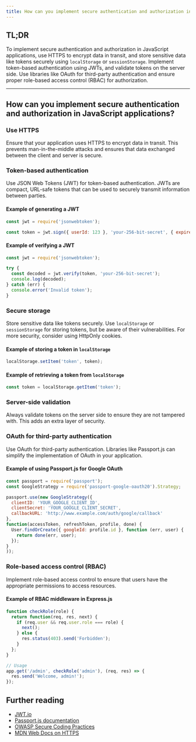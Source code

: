 ```yaml
---
title: How can you implement secure authentication and authorization in JavaScript applications?
---
```


## TL;DR

To implement secure authentication and authorization in JavaScript applications, use HTTPS to encrypt data in transit, and store sensitive data like tokens securely using `localStorage` or `sessionStorage`. Implement token-based authentication using JWTs, and validate tokens on the server side. Use libraries like OAuth for third-party authentication and ensure proper role-based access control (RBAC) for authorization.

---

## How can you implement secure authentication and authorization in JavaScript applications?

### Use HTTPS

Ensure that your application uses HTTPS to encrypt data in transit. This prevents man-in-the-middle attacks and ensures that data exchanged between the client and server is secure.

### Token-based authentication

Use JSON Web Tokens (JWT) for token-based authentication. JWTs are compact, URL-safe tokens that can be used to securely transmit information between parties.

#### Example of generating a JWT

```javascript
const jwt = require('jsonwebtoken');

const token = jwt.sign({ userId: 123 }, 'your-256-bit-secret', { expiresIn: '1h' });
```

#### Example of verifying a JWT

```javascript
const jwt = require('jsonwebtoken');

try {
  const decoded = jwt.verify(token, 'your-256-bit-secret');
  console.log(decoded);
} catch (err) {
  console.error('Invalid token');
}
```

### Secure storage

Store sensitive data like tokens securely. Use `localStorage` or `sessionStorage` for storing tokens, but be aware of their vulnerabilities. For more security, consider using HttpOnly cookies.

#### Example of storing a token in `localStorage`

```javascript
localStorage.setItem('token', token);
```

#### Example of retrieving a token from `localStorage`

```javascript
const token = localStorage.getItem('token');
```

### Server-side validation

Always validate tokens on the server side to ensure they are not tampered with. This adds an extra layer of security.

### OAuth for third-party authentication

Use OAuth for third-party authentication. Libraries like Passport.js can simplify the implementation of OAuth in your application.

#### Example of using Passport.js for Google OAuth

```javascript
const passport = require('passport');
const GoogleStrategy = require('passport-google-oauth20').Strategy;

passport.use(new GoogleStrategy({
  clientID: 'YOUR_GOOGLE_CLIENT_ID',
  clientSecret: 'YOUR_GOOGLE_CLIENT_SECRET',
  callbackURL: 'http://www.example.com/auth/google/callback'
},
function(accessToken, refreshToken, profile, done) {
  User.findOrCreate({ googleId: profile.id }, function (err, user) {
    return done(err, user);
  });
}
));
```

### Role-based access control (RBAC)

Implement role-based access control to ensure that users have the appropriate permissions to access resources.

#### Example of RBAC middleware in Express.js

```javascript
function checkRole(role) {
  return function(req, res, next) {
    if (req.user && req.user.role === role) {
      next();
    } else {
      res.status(403).send('Forbidden');
    }
  };
}

// Usage
app.get('/admin', checkRole('admin'), (req, res) => {
  res.send('Welcome, admin!');
});
```

## Further reading

- [JWT.io](https://jwt.io/)
- [Passport.js documentation](http://www.passportjs.org/docs/)
- [OWASP Secure Coding Practices](https://owasp.org/www-project-secure-coding-practices/)
- [MDN Web Docs on HTTPS](https://developer.mozilla.org/en-US/docs/Web/Security/HTTP_strict_transport_security)

